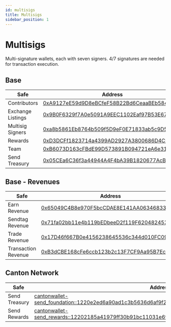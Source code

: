 ```yaml
---
id: multisigs
title: Multisigs
sidebar_position: 1
---
```


# Multisigs

Multi-signature wallets, each with seven signers. 4/7 signatures are needed for transaction execution.

## Base

| Safe | Address |
|------|---------|
| Contributors | <a href="https://basescan.org/address/0xA9127eE59d9D8eBCfeF58B22Bd6CeaaBEb584A3C" className="multisig-token-link" target="_blank">0xA9127eE59d9D8eBCfeF58B22Bd6CeaaBEb584A3C</a> |
| Exchange Listings | <a href="https://basescan.org/address/0x9B0F6329f7A0e5091A9EEC1102Eaf97B53E67447" className="multisig-token-link" target="_blank">0x9B0F6329f7A0e5091A9EEC1102Eaf97B53E67447</a> |
| Multisig Signers | <a href="https://basescan.org/address/0xa8b5861Eb8764b509f5D9eF0E71833ab5c9D547D" className="multisig-token-link" target="_blank">0xa8b5861Eb8764b509f5D9eF0E71833ab5c9D547D</a> |
| Rewards | <a href="https://basescan.org/address/0xD3DCFf1823714a4399AD2927A3800686D4CEB53A" className="multisig-token-link" target="_blank">0xD3DCFf1823714a4399AD2927A3800686D4CEB53A</a> |
| Team | <a href="https://basescan.org/address/0xB6073D163cFBdE99D573891B094721eA6e319b57" className="multisig-token-link" target="_blank">0xB6073D163cFBdE99D573891B094721eA6e319b57</a> |
| Send Treasury | <a href="https://basescan.org/address/0x05CEa6C36f3a44944A4F4bA39B1820677AcB97EE" className="multisig-token-link" target="_blank">0x05CEa6C36f3a44944A4F4bA39B1820677AcB97EE</a> |


## Base - Revenues

| Safe | Address |
|------|---------|
| Earn Revenue | <a href="https://basescan.org/address/0x65049C4B8e970F5bcCDAE8E141AA06346833CeC4" className="multisig-revenue-link" target="_blank">0x65049C4B8e970F5bcCDAE8E141AA06346833CeC4</a> |
| Sendtag Revenue | <a href="https://basescan.org/address/0x71fa02bb11e4b119bEDbeeD2f119F62048245301" className="multisig-revenue-link" target="_blank">0x71fa02bb11e4b119bEDbeeD2f119F62048245301</a> |
| Trade Revenue | <a href="https://basescan.org/address/0x17D46f667B0e4156238645536c344d010FC099d7" className="multisig-revenue-link" target="_blank">0x17D46f667B0e4156238645536c344d010FC099d7</a> |
| Transaction Revenue | <a href="https://basescan.org/address/0xB3dCBE168cFe6ccb123b2c13F7CF9Aa95B7Ec5aE" className="multisig-revenue-link" target="_blank">0xB3dCBE168cFe6ccb123b2c13F7CF9Aa95B7Ec5aE</a> |


## Canton Network

| Safe | Address |
|------|---------|
| Send Treasury | <a href="https://lighthouse.fivenorth.io/party/cantonwallet-send_foundation%3A%3A1220e2ed6a90ad1c3b5636d6af9f26b31d5e57c2b2c28fc52b12ddec0e8f6bdda97f" className="multisig-revenue-link" target="_blank">cantonwallet-send_foundation::1220e2ed6a90ad1c3b5636d6af9f26b31d5e57c2b2c28fc52b12ddec0e8f6bdda97f</a>   |
| Send Rewards | <a href="https://lighthouse.fivenorth.io/party/cantonwallet-send_rewards%3A%3A12202185a41979ff30b91bc11031e6f07aea15dbf9b51a8c4d056658616e6447b69d" className="multisig-revenue-link" target="_blank">cantonwallet-send_rewards::12202185a41979ff30b91bc11031e6f07aea15dbf9b51a8c4d056658616e6447b69d</a>  |
